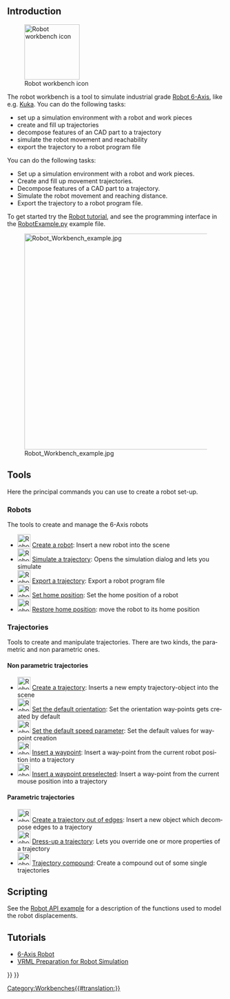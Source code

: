 <languages/>

<div lang="en" dir="ltr" class="mw-content-ltr">
{{Docnav
|[[Reverse_Engineering_Workbench|Reverse Engineering Workbench]]
|[[Sketcher_Workbench|Sketcher Workbench]]
|IconL=Workbench_Reverse_Engineering.svg
|IconR=Workbench_Sketcher.svg
}}
</div>

<div lang="en" dir="ltr" class="mw-content-ltr">
{{VeryImportantMessage|The Robot Workbench is unmaintained. If you have experience with the topic and are interested in maintaining it, please state your intention in the developer's section of the [https://forum.freecad.org FreeCAD forum].
</div>

<div lang="en" dir="ltr" class="mw-content-ltr">
The reason this workbench is still in the master source code is because this workbench is programmed in C++. If this workbench could be programmed in Python, then it could be made an [[external_workbenches|external workbench]] and it could be moved to a separate repository.
}}
</div>

<div lang="en" dir="ltr" class="mw-content-ltr">
== Introduction ==
</div>

[[Image:Workbench_Robot.svg|thumb|128px|<span lang="en" dir="ltr" class="mw-content-ltr">Robot workbench icon</span>]]

<div class="mw-translate-fuzzy">
The robot workbench is a tool to simulate industrial grade [[Robot_6-Axis/cs|Robot 6-Axis]], like e.g. [http://kuka.com/ Kuka].
You can do the following tasks:
* set up a simulation environment with a robot and work pieces
* create and fill up trajectories
* decompose features of an CAD part to a trajectory
* simulate the robot movement and reachability 
* export the trajectory to a robot program file
</div>

<div lang="en" dir="ltr" class="mw-content-ltr">
You can do the following tasks:
* Set up a simulation environment with a robot and work pieces.
* Create and fill up movement trajectories.
* Decompose features of a CAD part to a trajectory.
* Simulate the robot movement and reaching distance.
* Export the trajectory to a robot program file.
</div>

<div lang="en" dir="ltr" class="mw-content-ltr">
To get started try the [[Robot_tutorial|Robot tutorial]], and see the programming interface in the [https://github.com/FreeCAD/FreeCAD_sf_master/blob/master/src/Mod/Robot/RobotExample.py RobotExample.py] example file.
</div>

{{TOCright}}
[[Image:Robot_Workbench_example.jpg|500px]]

<div lang="en" dir="ltr" class="mw-content-ltr">
== Tools ==
Here the principal commands you can use to create a robot set-up.
</div> 

<div lang="en" dir="ltr" class="mw-content-ltr">
=== Robots ===
The tools to create and manage the 6-Axis robots
</div>

<div lang="en" dir="ltr" class="mw-content-ltr">
* [[Image:Robot_CreateRobot.svg|30px]] [[Robot_CreateRobot|Create a robot]]: Insert a new robot into the scene
* [[Image:Robot_Simulate.svg|30px]] [[Robot_Simulate|Simulate a trajectory]]: Opens the simulation dialog and lets you simulate 
* [[Image:Robot_Export.svg|30px]] [[Robot_Export|Export a trajectory]]: Export a robot program file
* [[Image:Robot_SetHomePos.svg|30px]] [[Robot_SetHomePos|Set home position]]: Set the home position of a robot
* [[Image:Robot_RestoreHomePos.svg|30px]] [[Robot_RestoreHomePos|Restore home position]]: move the robot to its home position
</div>

<div lang="en" dir="ltr" class="mw-content-ltr">
=== Trajectories ===
Tools to create and manipulate trajectories. There are two kinds, the parametric and non parametric ones.
</div>

<div lang="en" dir="ltr" class="mw-content-ltr">
==== Non parametric trajectories ====
* [[Image:Robot_CreateTrajectory.svg|30px]] [[Robot_CreateTrajectory|Create a trajectory]]: Inserts a new empty trajectory-object into the scene
* [[Image:Robot_SetDefaultOrientation.svg|30px]] [[Robot_SetDefaultOrientation|Set the default orientation]]: Set the orientation way-points gets created by default
* [[Image:Robot_SetDefaultValues.svg|30px]] [[Robot_SetDefaultValues|Set the default speed parameter]]: Set the default values for way-point creation
* [[Image:Robot_InsertWaypoint.svg|30px]] [[Robot_InsertWaypoint|Insert a waypoint]]: Insert a way-point from the current robot position into a trajectory
* [[Image:Robot_InsertWaypointPre.svg|30px]] [[Robot_InsertWaypointPre|Insert a waypoint preselected]]: Insert a way-point from the current mouse position into a trajectory
</div>

<div lang="en" dir="ltr" class="mw-content-ltr">
==== Parametric trajectories ====
* [[Image:Robot_Edge2Trac.svg|30px]] [[Robot_Edge2Trac|Create a trajectory out of edges]]: Insert a new object which decompose edges to a trajectory
* [[Image:Robot_TrajectoryDressUp.svg|30px]] [[Robot_TrajectoryDressUp|Dress-up a trajectory]]: Lets you override one or more properties of a trajectory
* [[Image:Robot_TrajectoryCompound.svg|30px]] [[Robot_TrajectoryCompound|Trajectory compound]]: Create a compound out of some single trajectories
</div>

<div lang="en" dir="ltr" class="mw-content-ltr">
== Scripting ==
</div>

<div lang="en" dir="ltr" class="mw-content-ltr">
See the [[Robot_API_example|Robot API example]] for a description of the functions used to model the robot displacements.
</div>

== Tutorials == 
* [[Robot_6-Axis/cs|6-Axis Robot]] 
* [[VRML Preparation for Robot Simulation/cs|VRML Preparation for Robot Simulation]]


<div class="mw-translate-fuzzy">
{{docnav/cs|Arch_Workbench/cs|Macros/cs}}
</div>

{{Robot Tools navi{{#translation:}}}}
{{Userdocnavi{{#translation:}}}}
[[Category:Workbenches{{#translation:}}]]